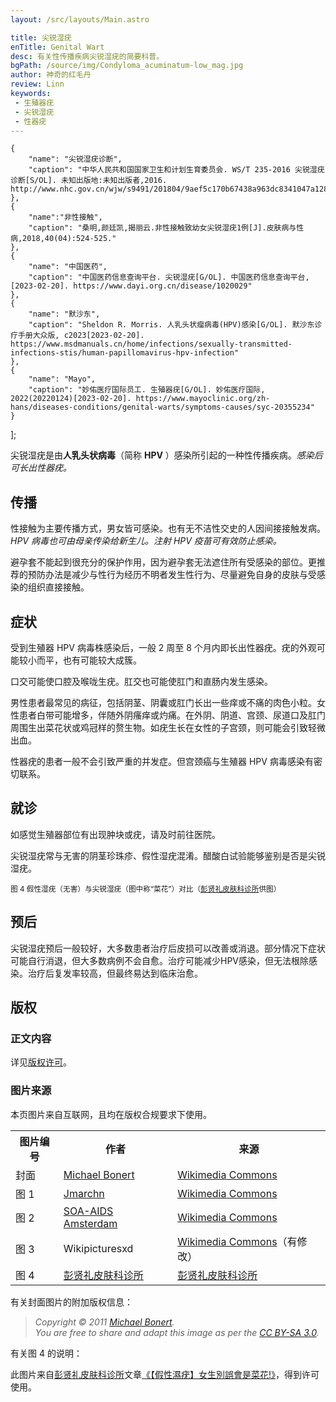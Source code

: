 ```yaml
---
layout: /src/layouts/Main.astro

title: 尖锐湿疣
enTitle: Genital Wart
desc: 有关性传播疾病尖锐湿疣的简要科普。
bgPath: /source/img/Condyloma_acuminatum-low_mag.jpg
author: 神奇的红毛丹
review: Linn
keywords: 
 - 生殖器疣
 - 尖锐湿疣
 - 性器疣
---
```



    {
        "name": "尖锐湿疣诊断",
        "caption": "中华人民共和国国家卫生和计划生育委员会. WS/T 235-2016 尖锐湿疣诊断[S/OL]. 未知出版地:未知出版者,2016. http://www.nhc.gov.cn/wjw/s9491/201804/9aef5c170b67438a963dc8341047a128.shtml"
    },
    {
        "name":"非性接触",
        "caption": "桑明,颜廷凯,揭丽云.非性接触致幼女尖锐湿疣1例[J].皮肤病与性病,2018,40(04):524-525."
    },
    {
        "name": "中国医药",
        "caption": "中国医药信息查询平台. 尖锐湿疣[G/OL]. 中国医药信息查询平台, [2023-02-20]. https://www.dayi.org.cn/disease/1020029"
    },
    {
        "name": "默沙东",
        "caption": "Sheldon R. Morris. 人乳头状瘤病毒(HPV)感染[G/OL]. 默沙东诊疗手册大众版, c2023[2023-02-20]. https://www.msdmanuals.cn/home/infections/sexually-transmitted-infections-stis/human-papillomavirus-hpv-infection"
    },
    {
        "name": "Mayo",
        "caption": "妙佑医疗国际员工. 生殖器疣[G/OL]. 妙佑医疗国际, 2022(20220124)[2023-02-20]. https://www.mayoclinic.org/zh-hans/diseases-conditions/genital-warts/symptoms-causes/syc-20355234"
    }
];

尖锐湿疣是由**人乳头状病毒**（简称 **HPV** ）感染所引起的一种性传播疾病。<Cite citeName='尖锐湿疣诊断' citeList={citeList} />感染后可长出性器疣。

传播
--

性接触为主要传播方式，男女皆可感染。也有无不洁性交史的人因间接接触发病。<Cite citeName='非性接触' citeList={citeList} />HPV 病毒也可由母亲传染给新生儿。注射 HPV 疫苗可有效防止感染。<Cite citeName='中国医药' citeList={citeList} /><Cite citeName='默沙东' citeList={citeList} />

避孕套不能起到很充分的保护作用，因为避孕套无法遮住所有受感染的部位。更推荐的预防办法是减少与性行为经历不明者发生性行为、尽量避免自身的皮肤与受感染的组织直接接触。<Cite citeName='默沙东' citeList={citeList} />

症状
--

受到生殖器 HPV 病毒株感染后，一般 2 周至 8 个月内即长出性器疣。疣的外观可能较小而平，也有可能较大成簇。<Cite citeName='Mayo' citeList={citeList} />

口交可能使口腔及喉咙生疣。肛交也可能使肛门和直肠内发生感染。<Cite citeName='默沙东' citeList={citeList} /><Cite citeName='Mayo' citeList={citeList} />

男性患者最常见的病征，包括阴茎、阴囊或肛门长出一些痒或不痛的肉色小粒。女性患者白带可能增多，伴随外阴瘙痒或灼痛。在外阴、阴道、宫颈、尿道口及肛门周围生出菜花状或鸡冠样的赘生物。如疣生长在女性的子宫颈，则可能会引致轻微出血。<Cite citeName='中国医药' citeList={citeList} />

性器疣的患者一般不会引致严重的并发症。但宫颈癌与生殖器 HPV 病毒感染有密切联系。<Cite citeName='Mayo' citeList={citeList} />

<div class="row show">
  <div class="col-md-6 img-box">
    <Picture contentWarning src={PenileWarts} alt="图 1，阴茎包皮出现的尖锐湿疣，在该图片里，在阴茎包皮分布着菜花样的疣。" caption="图 1 阴茎包皮上出现的尖锐湿疣" />
  </div>
  <div class="col-md-6 img-box">
    <Picture contentWarning src={CondylomataAcuminataFemale} alt="图 2，女阴部位出现的尖锐湿疣，在该图片里，在女性阴部分布着菜花样的疣。" caption="图 2 女阴部位出现的尖锐湿疣" />
  </div>
</div>

就诊
--

如感觉生殖器部位有出现肿块或疣，请及时前往医院。

尖锐湿疣常与无害的阴茎珍珠疹、假性湿疣混淆。醋酸白试验能够鉴别是否是尖锐湿疣。<Cite citeName='尖锐湿疣诊断' citeList={citeList} />

<div class="row show">
  <Picture contentWarning src={PapulasPerladasGlande} alt="图 3，阴茎珍珠疹，在阴茎的冠状沟处分布。" caption="图 3 阴茎珍珠疹（无害）" />
</div>

<div class="row show">
  <Picture contentWarning src={PseudogenitalWarts} alt="图 3，阴茎珍珠疹，在阴茎的冠状沟处分布。" caption="图 3 阴茎珍珠疹（无害）">
    <small slot="caption">图 4 假性湿疣（无害）与尖锐湿疣（图中称“菜花”）对比（<a target="_blank" href="https://www.pskin.tw/machine-info.asp?id=2038">彭贤礼皮肤科诊所</a>供图）</small>
  </Picture>
</div>

预后
--

尖锐湿疣预后一般较好，大多数患者治疗后皮损可以改善或消退。部分情况下症状可能自行消退，但大多数病例不会自愈。治疗可能减少HPV感染，但无法根除感染。治疗后复发率较高，但最终易达到临床治愈。<Cite citeName='中国医药' citeList={citeList} />

<End />
<ReferList citeList={citeList} />
<h2>版权</h2>
<h3 class="mt-4 mb-3">正文内容</h3>
<p>详见<a href="/general/copyright">版权许可</a>。</p>
<h3 class="mt-4 mb-3">图片来源</h3>
<p>本页图片来自互联网，且均在版权合规要求下使用。</p>
<table class="table table-bordered" style="overflow:auto">
  <tbody>
    <tr>
      <th>图片编号</th>
      <th>作者</th>
      <th>来源</th>
    </tr>
    <tr>
      <td>封面</td>
      <td><a target="_blank" href="https://commons.wikimedia.org/wiki/User:Nephron">Michael Bonert</a></td>
      <td><a target="_blank" href="https://commons.wikimedia.org/wiki/File:Condyloma_acuminatum_-_low_mag.jpg">Wikimedia Commons</a></td>
    </tr>
    <tr>
      <td>图 1</td>
      <td><a target="_blank" href="https://commons.wikimedia.org/wiki/User:Jmarchn">Jmarchn</a></td>
      <td><a target="_blank" href="https://commons.wikimedia.org/wiki/File:Penile_warts.jpg">Wikimedia Commons</a></td>
    </tr>
    <tr>
      <td>图 2</td>
      <td><a target="_blank" href="http://www.aidsfonds.nl/">SOA-AIDS Amsterdam</a></td>
      <td><a target="_blank" href="https://commons.wikimedia.org/wiki/File:SOA-Condylomata-acuminata-female.jpg">Wikimedia Commons</a></td>
    </tr>
    <tr>
      <td>图 3</td>
      <td>Wikipicturesxd</td>
      <td><a target="_blank" href="https://commons.wikimedia.org/wiki/File:Papulas_perladas_glande_2.jpg">Wikimedia Commons</a>（有修改）</td>
    </tr>
    <tr>
      <td>图 4</td>
      <td><a target="_blank" href="https://www.pskin.tw/">彭贤礼皮肤科诊所</a></td>
      <td><a target="_blank" href="https://www.pskin.tw/machine-info.asp?id=2038">彭贤礼皮肤科诊所</a></td>
    </tr>
  </tbody>
</table>
<p>有关封面图片的附加版权信息：</p>
<blockquote>
<i>Copyright © 2011 <a class="external text" target="_blank" href="https://commons.wikimedia.org/wiki/User:Nephron">Michael Bonert</a>.</i><br/> 
<i>You are free to share and adapt this image as per the <a rel="nofollow" class="external text" target="_blank" href="https://creativecommons.org/licenses/by-sa/3.0/legalcode">CC BY-SA 3.0</a>.</i>
</blockquote>
<p>有关图 4 的说明：</p>
<p>此图片来自<a target="_blank" href="https://www.pskin.tw/">彭贤礼皮肤科诊所</a>文章<a target="_blank" href="https://www.pskin.tw/machine-info.asp?id=2038">《【假性濕疣】女生別誤會是菜花!》</a>，得到许可使用。</p>
<script src="/script/cw.js"></script>